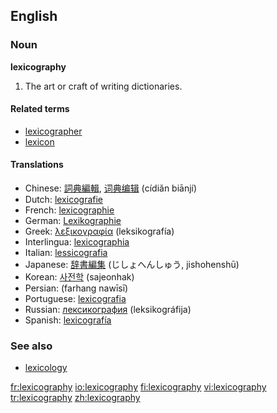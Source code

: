 ==English==

===Noun===
'''lexicography'''

# The art or craft of writing dictionaries.

====Related terms====
*[[lexicographer]]
*[[lexicon]]

====Translations====
*Chinese: [[詞典編輯]], [[词典编辑]] (cídiǎn biānjí)
*Dutch: [[lexicografie]] {{f}}
*French: [[lexicographie]] {{f}}
*German: [[Lexikographie]] {{f}}
*Greek: [[λεξικογραφία]] (leksikografía) {{f}}
*Interlingua: [[lexicographia]]
*Italian: [[lessicografia]] {{f}}
*Japanese: [[辞書編集]] (じしょへんしゅう, jishohenshū)
*Korean: [[사전학]] (sajeonhak)
*Persian: {{FAchar|[[فرهنگ نویسی]]}} (farhang nawīsī)
*Portuguese: [[lexicografia]] {{f}}
*Russian: [[лексикография]] (leksikográfija) {{f}}
*Spanish: [[lexicografía]] {{f}}

===See also===
*[[lexicology]]

[[fr:lexicography]]
[[io:lexicography]]
[[fi:lexicography]]
[[vi:lexicography]]
[[tr:lexicography]]
[[zh:lexicography]]